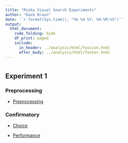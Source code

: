 ```yaml
---
title: "Risky Visual Search Experiments"
author: "Dave Braun"
date: '`r format(Sys.time(), "%b %d %Y, %H:%M:%S")`'
output:
  html_document:
    code_folding: hide
    df_print: paged
    include:
      in_header: ../analysis/html/favicon.html
      after_body: ../analysis/html/footer.html
---
```


# {.tabset}

## Experiment 1

### Preprocessing
* [Preprocessing](https://davebraun.net/gaita/experiments/analysis/manuscript/scripts/preprocessing/)

### Confirmatory
* [Choice](https://davebraun.net/gaita/experiments/analysis/manuscript/scripts/confirmatory/choice/)

* [Performance](https://davebraun.net/gaita/experiments/analysis/manuscript/scripts/confirmatory/performance/)












